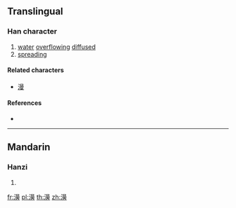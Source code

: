 {{also|漫}}
==Translingual==

===Han character===
{{Han char|rn=85|rad=水|as=13|sn=16|four=|canj=EAWS|ids=⿰氵⿱⿱日罒方}}

# [[water]] [[overflowing]] [[diffused]]
# [[spreading]]

====Related characters====
* [[漫]]

====References====
* {{Han ref|kx=0653.320|dkj=18417|dj=1063.250|hdz=31755.120|uh=6FB7|ud=28599}}

----

==Mandarin==

===Hanzi===
{{cmn-hanzi|pin=[[màn]] ([[man4]])|wg=[[man4|man<sup>4</sup>]]}}

# {{defn|lang=cmn|sort=水13}}

[[fr:澷]]
[[pl:澷]]
[[th:澷]]
[[zh:澷]]
